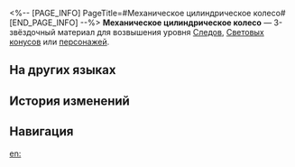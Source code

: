 <%-- [PAGE_INFO]
PageTitle=#Механическое цилиндрическое колесо#
[END_PAGE_INFO] --%>
{{Предмет Инфобокс
|id          = 113012
|Изображение = Предмет Механическое цилиндрическое колесо.png
|Тип         = Материал Следов
|Тип2        = Материал возвышения персонажа
|Инвентарь   = Материалы улучшения
|Редкость    = 3
|Эффект      = 
|Описание    = Деталь машины Сяньчжоу. Обычный материал для усиления.
|Источник1   = [[Зачарованное изобретение на уровне Равновесия 2 или выше]]
|Источник2   = [[Универсальная машина для синтеза: Синтез материалов]]
|Источник3   = [[Противники в Расходящейся вселенной]]
|Источник4   = [[Противники в Виртуальной вселенной]]
|Источник5   = [[Универсальная машина для синтеза: Обмен материалов]]
}}
{{Описание|Соединительный элемент, используемый в технологии зачарованных изобретений Сяньчжоу. Сложные и тонкие зубья шестерёнок не больше горчичного зерна, и всё же они соединены между собой, образуя сложный механизм, благодаря чему машина может сойти за настоящее живое существо.<br /><br />''«Форма гармонична и подражает природе. Движения цикличны и вторят космосу».''}}
'''Механическое цилиндрическое колесо''' — 3-звёздочный материал для возвышения уровня [[Следы|Следов]], [[Световые конусы|Световых конусов]] или [[Персонажи|персонажей]].

==На других языках==
{{На других языках
|en   = Artifex's Cogwheel
|zhs  = 工造迴轮
|zht  = 工造迴輪
|ja   = 工造迴輪
|ko   = 공조 톱니바퀴
|es   = Engranaje cilíndrico mecánico
|fr   = Roue dentée artisanale
|ru   = Механическое цилиндрическое колесо
|th   = Artifex's Cogwheel
|vi   = Bánh Xe Nhân Tạo
|de   = Mechanisches zylindrisches Rad
|id   = Artifex's Cogwheel
|pt   = Engrenagem de Artífices
}}

==История изменений==
{{История изменений|3.5}}

==Навигация==
{{Материалы улучшения Навбокс}}

[[en:]]